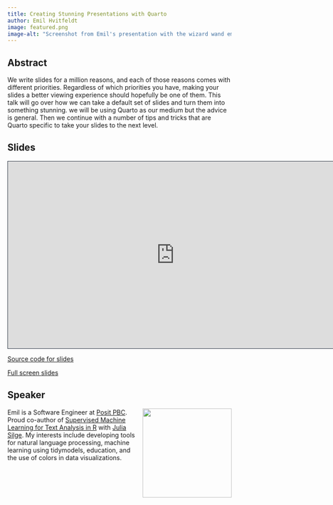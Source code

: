 ```yaml
---
title: Creating Stunning Presentations with Quarto
author: Emil Hvitfeldt
image: featured.png
image-alt: "Screenshot from Emil's presentation with the wizard wand emoji overlaid."
---
```


## Abstract

We write slides for a million reasons, and each of those reasons comes with different priorities.
Regardless of which priorities you have, making your slides a better viewing experience should hopefully be one of them.
This talk will go over how we can take a default set of slides and turn them into something stunning.
we will be using Quarto as our medium but the advice is general.
Then we continue with a number of tips and tricks that are Quarto specific to take your slides to the next level.

## Slides

```{=html}
<iframe class="slide-deck" src=" https://emilhvitfeldt.github.io/talk-jsm-stunning-presentations/" height="420" width="747" style="border: 1px solid #2e3846;"></iframe>
```
[Source code for slides](https://github.com/EmilHvitfeldt/talk-jsm-stunning-presentations.)

[Full screen slides](https://emilhvitfeldt.github.io/talk-jsm-stunning-presentations/)

## Speaker

![](emil.png){style="float: right; padding-left: 10px;" fig-alt="Photo of Emil Hvitfeldt" width="200"}

Emil is a Software Engineer at [Posit PBC](https://posit.co/). Proud co-author of [Supervised Machine Learning for Text Analysis in R](https://smltar.com/) with [Julia Silge](https://juliasilge.com/).
My interests include developing tools for natural language processing, machine learning using tidymodels, education, and the use of colors in data visualizations.
